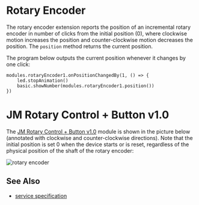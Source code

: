 # Rotary Encoder

The rotary encoder extension reports the position of an incremental
rotary encoder in number of clicks from the initial position (0),
where clockwise motion increases the position and counter-clockwise
motion decreases the position.
The `position` method returns the current position.

The program below outputs the current position whenever it changes by one click:

```blocks
modules.rotaryEncoder1.onPositionChangedBy(1, () => {
    led.stopAnimation()
    basic.showNumber(modules.rotaryEncoder1.position())
})
```

# JM Rotary Control + Button v1.0

The [JM Rotary Control + Button v1.0](/devices/microsoft/research/jmrotarycontrolbuttonv10) module
is shown in the picture below (annotated with clockwise and counter-clockwise directions). Note that
the initial position is set 0 when the device starts or is reset, regardless of the physical position
of the shaft of the rotary encoder:

![rotary encoder](./rotaryencoder.png)

## See Also

-   [service specification](/services/rotaryencoder/)
